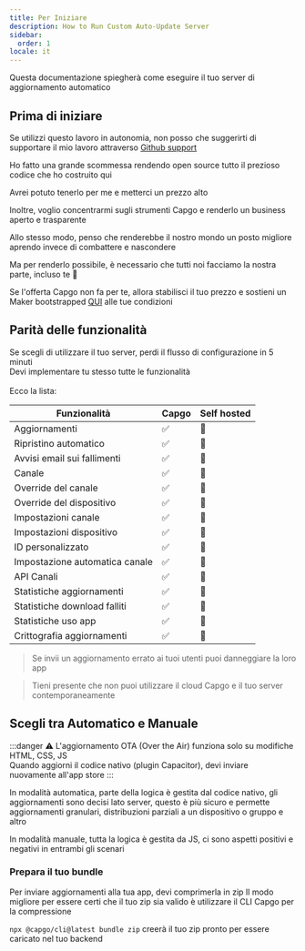 ```yaml
---
title: Per Iniziare
description: How to Run Custom Auto-Update Server
sidebar:
  order: 1
locale: it
---
```



Questa documentazione spiegherà come eseguire il tuo server di aggiornamento automatico

## Prima di iniziare

Se utilizzi questo lavoro in autonomia, non posso che suggerirti di supportare il mio lavoro attraverso [Github support](https://githubcom/sponsors/riderx/)

Ho fatto una grande scommessa rendendo open source tutto il prezioso codice che ho costruito qui

Avrei potuto tenerlo per me e metterci un prezzo alto

Inoltre, voglio concentrarmi sugli strumenti Capgo e renderlo un business aperto e trasparente

Allo stesso modo, penso che renderebbe il nostro mondo un posto migliore aprendo invece di combattere e nascondere

Ma per renderlo possibile, è necessario che tutti noi facciamo la nostra parte, incluso te 🥹

Se l'offerta Capgo non fa per te, allora stabilisci il tuo prezzo e sostieni un Maker bootstrapped [QUI](https://githubcom/sponsors/riderx/) alle tue condizioni

## Parità delle funzionalità

Se scegli di utilizzare il tuo server, perdi il flusso di configurazione in 5 minuti\
Devi implementare tu stesso tutte le funzionalità\
\
Ecco la lista:

| Funzionalità             | Capgo | Self hosted |
| ------------------------ | ----- | ----------- |
| Aggiornamenti           | ✅     | 🚧          |
| Ripristino automatico    | ✅     | 🚧          |
| Avvisi email sui fallimenti | ✅     | 🚧          |
| Canale                   | ✅     | 🚧          |
| Override del canale      | ✅     | 🚧          |
| Override del dispositivo | ✅     | 🚧          |
| Impostazioni canale      | ✅     | 🚧          |
| Impostazioni dispositivo | ✅     | 🚧          |
| ID personalizzato        | ✅     | 🚧          |
| Impostazione automatica canale | ✅     | 🚧          |
| API Canali               | ✅     | 🚧          |
| Statistiche aggiornamenti | ✅     | 🚧          |
| Statistiche download falliti | ✅     | 🚧          |
| Statistiche uso app      | ✅     | 🚧          |
| Crittografia aggiornamenti | ✅     | 🚧          |

> Se invii un aggiornamento errato ai tuoi utenti puoi danneggiare la loro app

> Tieni presente che non puoi utilizzare il cloud Capgo e il tuo server contemporaneamente

## Scegli tra Automatico e Manuale

:::danger
⚠️ L'aggiornamento OTA (Over the Air) funziona solo su modifiche HTML, CSS, JS\
Quando aggiorni il codice nativo (plugin Capacitor), devi inviare nuovamente all'app store
:::

In modalità automatica, parte della logica è gestita dal codice nativo, gli aggiornamenti sono decisi lato server, questo è più sicuro e permette aggiornamenti granulari, distribuzioni parziali a un dispositivo o gruppo e altro

In modalità manuale, tutta la logica è gestita da JS, ci sono aspetti positivi e negativi in entrambi gli scenari

### Prepara il tuo bundle

Per inviare aggiornamenti alla tua app, devi comprimerla in zip
Il modo migliore per essere certi che il tuo zip sia valido è utilizzare il CLI Capgo per la compressione

`npx @capgo/cli@latest bundle zip` creerà il tuo zip pronto per essere caricato nel tuo backend

<LinkCard
	title="Aggiornamento automatico"
	href="/docs/self-hosted/auto-update/"
/>

<LinkCard
	title="Manuale"
	href="/docs/self-hosted/manual/"
/>